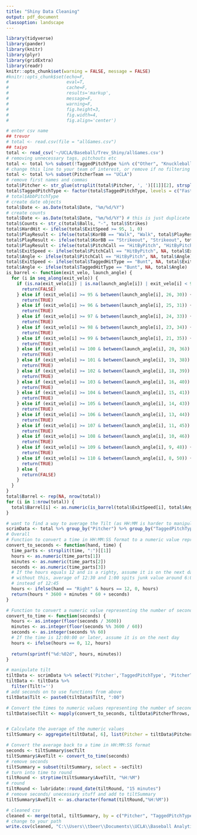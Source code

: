 ```yaml
---
title: "Shiny Data Cleaning"
output: pdf_document
classoption: landscape
---
```


```r
library(tidyverse)
library(pander)
library(knitr)
library(plyr)
library(gridExtra) 
library(readr)
knitr::opts_chunk$set(warning = FALSE, message = FALSE) 
#knitr::opts_chunk$set(echo=F, 
#                      eval=T,
#                      cache=F,
#                      results='markup', 
#                      message=F,
#                      warning=F, 
#                      fig.height=3,
#                      fig.width=4,
#                      fig.align='center')
```

```r
# enter csv name
## trevor
# total <- read.csv(file = "allGames.csv")
## taiyo
total <- read_csv('~/UCLA/Baseball/Trev_Shiny/allGames.csv')
# removing unnecessary tags, pitchouts etc
total <- total %>% subset(!TaggedPitchType %in% c("Other", "Knuckleball"))
# change this line to your team of interest, or remove if no filtering on team
total <- total %>% subset(PitcherTeam == "UCLA")
# remove first names and commas
total$Pitcher <- str_glue(strsplit(total$Pitcher, ', ')[[1]][2], strsplit(total$Pitcher, ', ')[[1]][1], .sep = ' ')
total$TaggedPitchType <- factor(total$TaggedPitchType, levels = c("Fastball", "Sinker", "Cutter", "Curveball", "Slider", "Sweeper", "ChangeUp", "Splitter"))
# total$AbbPitchType
# create date objects
total$Date <- as.Date(total$Date, "%m/%d/%Y")
# create counts
total$Date <- as.Date(total$Date, "%m/%d/%Y") # this is just duplicate yeah? delete?
total$Counts <- str_c(total$Balls, "-", total$Strikes)
total$HardHit <- ifelse(total$ExitSpeed >= 95, 1, 0)
total$PlayResult <- ifelse(total$KorBB == "Walk", "Walk", total$PlayResult)
total$PlayResult <- ifelse(total$KorBB == "Strikeout", "Strikeout", total$PlayResult)
total$PlayResult <- ifelse(total$PitchCall == "HitByPitch", "HitByPitch", total$PlayResult)
total$ExitSpeed <- ifelse(total$PitchCall == "HitByPitch", NA, total$ExitSpeed)
total$Angle <- ifelse(total$PitchCall == "HitByPitch", NA, total$Angle)
total$ExitSpeed <- ifelse(total$TaggedHitType == "Bunt", NA, total$ExitSpeed)
total$Angle <- ifelse(total$TaggedHitType == "Bunt", NA, total$Angle)
is_barrel <- function(exit_velo, launch_angle) {
  for (i in seq_along(exit_velo)) {
    if (is.na(exit_velo[i]) | is.na(launch_angle[i]) | exit_velo[i] < 95 | !between(launch_angle[i], 8, 50)) {
      return(FALSE)
    } else if (exit_velo[i] >= 95 & between(launch_angle[i], 26, 30)) {
      return(TRUE)
    } else if (exit_velo[i] >= 96 & between(launch_angle[i], 25, 31)) {
      return(TRUE)
    } else if (exit_velo[i] >= 97 & between(launch_angle[i], 24, 33)) {
      return(TRUE)
    } else if (exit_velo[i] >= 98 & between(launch_angle[i], 23, 34)) {
      return(TRUE)
    } else if (exit_velo[i] >= 99 & between(launch_angle[i], 21, 35)) {
      return(TRUE)
    } else if (exit_velo[i] >= 100 & between(launch_angle[i], 20, 36)) {
      return(TRUE)
    } else if (exit_velo[i] >= 101 & between(launch_angle[i], 19, 38)) {
      return(TRUE)
    } else if (exit_velo[i] >= 102 & between(launch_angle[i], 18, 39)) {
      return(TRUE)
    } else if (exit_velo[i] >= 103 & between(launch_angle[i], 16, 40)) {
      return(TRUE)
    } else if (exit_velo[i] >= 104 & between(launch_angle[i], 15, 41)) {
      return(TRUE)
    } else if (exit_velo[i] >= 105 & between(launch_angle[i], 14, 43)) {
      return(TRUE)
    } else if (exit_velo[i] >= 106 & between(launch_angle[i], 13, 44)) {
      return(TRUE)
    } else if (exit_velo[i] >= 107 & between(launch_angle[i], 11, 45)) {
      return(TRUE)
    } else if (exit_velo[i] >= 108 & between(launch_angle[i], 10, 46)) {
      return(TRUE)
    } else if (exit_velo[i] >= 109 & between(launch_angle[i], 9, 48)) {
      return(TRUE)
    } else if (exit_velo[i] >= 110 & between(launch_angle[i], 8, 50)) {
      return(TRUE)
    } else {
      return(FALSE)
    }
  }
}
total$Barrel <- rep(NA, nrow(total))
for (i in 1:nrow(total)) {
  total$Barrel[i] <- as.numeric(is_barrel(total$ExitSpeed[i], total$Angle[i]))
}
```

```r
# want to find a way to average the Tilt (as HH:MM is harder to manipulate)
scrimData <- total %>% group_by("Pitcher") %>% group_by("TaggedPitchType")
# Overall
# Function to convert a time in HH:MM:SS format to a numeric value representing the number of seconds
convert_to_seconds <- function(hand, time) {
  time_parts <- strsplit(time, ":")[[1]]
  hours <- as.numeric(time_parts[1])
  minutes <- as.numeric(time_parts[2])
  seconds <- as.numeric(time_parts[3])
  # If the hours equals 12 and is a righty, assume it is on the next day
  # without this, average of 12:30 and 1:00 spits junk value around 6:00,
  # instead of 12:45
  hours <- ifelse(hand == "Right" & hours == 12, 0, hours)
  return(hours * 3600 + minutes * 60 + seconds)
}

# Function to convert a numeric value representing the number of seconds to a time in HH:MM:SS format
convert_to_time <- function(seconds) {
  hours <- as.integer(floor(seconds / 3600))
  minutes <- as.integer(floor(seconds %% 3600 / 60))
  seconds <- as.integer(seconds %% 60)
  # If the time is 12:00:00 or later, assume it is on the next day
  hours <- ifelse(hours == 0, 12, hours)
  
  return(sprintf("%d:%02d", hours, minutes))
}

# manipulate tilt 
tiltData <- scrimData %>% select('Pitcher','TaggedPitchType', 'PitcherThrows','Tilt')
tiltData <- tiltData %>%
  filter(Tilt!='')
# add seconds on to use functions from above
tiltData$Tilt <- paste0(tiltData$Tilt, ":00")

# Convert the times to numeric values representing the number of seconds
tiltData$secTilt <- mapply(convert_to_seconds, tiltData$PitcherThrows, tiltData$Tilt)


# Calculate the average of the numeric values
tiltSummary <- aggregate(tiltData[, 6], list(Pitcher = tiltData$Pitcher, TaggedPitchType = tiltData$TaggedPitchType), mean, na.rm = TRUE)

# Convert the average back to a time in HH:MM:SS format
seconds <- tiltSummary$secTilt
tiltSummary$AveTilt <- convert_to_time(seconds)
# remove seconds
tiltSummary = subset(tiltSummary, select = -secTilt)
# turn into time to round
tiltRound <- strptime(tiltSummary$AveTilt, "%H:%M")
# round
tiltRound <- lubridate::round_date(tiltRound, "15 minutes")
# remove seconds/ unecessary stuff and add to tiltSummary
tiltSummary$AveTilt <- as.character(format(tiltRound,"%H:%M"))
```

```r
# cleaned csv
cleaned <- merge(total, tiltSummary, by = c("Pitcher", "TaggedPitchType"), all = TRUE)
# change to your path
write.csv(cleaned, "C:\\Users\\tbeer\\Documents\\UCLA\\Baseball Analytics\\Shiny\\Shiny Testing\\cleanedGames.csv", row.names = FALSE)
```


